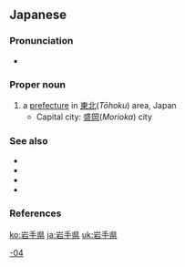 ==Japanese==
{{ja-kanjitab|いわ|て|けん}}
{{wikipedia|lang=ja}}

===Pronunciation===
* {{ja-pron|いわてけん|acc=3|acc_ref=NHK}}

===Proper noun===
{{ja-pos|proper|いわてけん|kyu=岩手縣|hhira=いはてけん}}

# a [[prefecture]] in [[東北]](''Tōhoku'') area, Japan
#* Capital city: [[盛岡]](''Morioka'') city

===See also===
* {{ja-r|陸前|^りくぜん}}
* {{ja-r|陸中|^りくちゅう}}
* {{ja-r|陸奥|^むつ}}
* {{ja-r|三陸|^さんりく}}
{{list:prefectures of Japan/ja}}

===References===
<references/>

[[Category:ja:Prefectures of Japan|-04]]

[[ko:岩手県]]
[[ja:岩手県]]
[[uk:岩手県]]